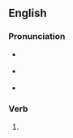 ==English==

===Pronunciation===
* {{a|RP}} {{IPA|/kənˈvɒlvɪŋ/|lang=en}}
* {{a|GA}} {{IPA|/kənˈvɑlvɪŋ/|lang=en}}
* {{hyphenation|con|volv|ing|lang=en}}

===Verb===
{{head|en|present participle}}

# {{present participle of|convolve|lang=en|nocat=1}}